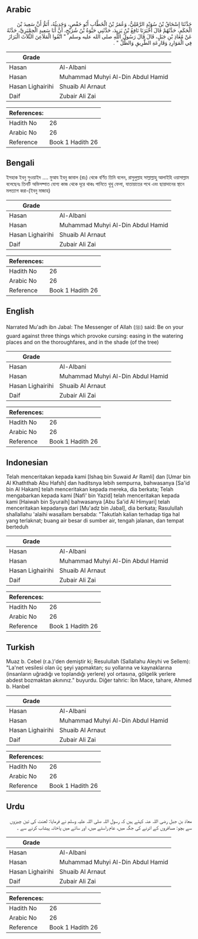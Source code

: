 ## Arabic


<div dir="rtl" lang="ar" style={{fontSize:'larger',backgroundColor:'#f8f9fa',padding:20}}>
حَدَّثَنَا إِسْحَاقُ بْنُ سُوَيْدٍ الرَّمْلِيُّ، وَعُمَرُ بْنُ الْخَطَّابِ أَبُو حَفْصٍ، وَحَدِيثُهُ، أَتَمُّ أَنَّ سَعِيدَ بْنَ الْحَكَمِ، حَدَّثَهُمْ قَالَ أَخْبَرَنَا نَافِعُ بْنُ يَزِيدَ، حَدَّثَنِي حَيْوَةُ بْنُ شُرَيْحٍ، أَنَّ أَبَا سَعِيدٍ الْحِمْيَرِيَّ، حَدَّثَهُ عَنْ مُعَاذِ بْنِ جَبَلٍ، قَالَ قَالَ رَسُولُ اللَّهِ صلى الله عليه وسلم ‏ "‏ اتَّقُوا الْمَلاَعِنَ الثَّلاَثَ الْبَرَازَ فِي الْمَوَارِدِ وَقَارِعَةِ الطَّرِيقِ وَالظِّلِّ ‏"‏ ‏.‏
</div>
<div style={{backgroundColor:'#f8f9fa',padding:20, marginBottom: 10}}><table> <thead> <tr> <th>Grade</th> <th></th> </tr> </thead> <tbody> <tr><td>Hasan</td><td>Al-Albani</td></tr><tr><td>Hasan</td><td>Muhammad Muhyi Al-Din Abdul Hamid</td></tr><tr><td>Hasan Lighairihi</td><td>Shuaib Al Arnaut</td></tr><tr><td>Daif</td><td>Zubair Ali Zai</td></tr></tbody></table><table> <thead> <tr> <th>References:</th> <th></th> </tr> </thead> <tbody><tr><td>Hadith No</td><td>26</td></tr><tr><td>Arabic No</td><td>26</td></tr><tr><td>Reference</td><td>Book 1 Hadith 26</td></tr></tbody></table></div>

## Bengali


<div dir="ltr" lang="bn" style={{fontSize:'larger',backgroundColor:'#f8f9fa',padding:20}}>
ইসহাক ইবনু সুওয়াইদ .... মুআয ইবনু জাবাল (রাঃ) থেকে বর্ণিত তিনি বলেন, রাসুলুল্লাহ সাল্লাল্লাহু আলাইহি ওয়াসাল্লাম বলেছেনঃ তিনটি অভিসষ্পাত যোগ্য কাজ থেকে দূরে থাকঃ পানিতে থুথু ফেলা, যাতায়াতের পথে এবং ছায়াদানের স্থানে মলত্যাগ করা-(ইবনু মাজাহ)
</div>
<div style={{backgroundColor:'#f8f9fa',padding:20, marginBottom: 10}}><table> <thead> <tr> <th>Grade</th> <th></th> </tr> </thead> <tbody> <tr><td>Hasan</td><td>Al-Albani</td></tr><tr><td>Hasan</td><td>Muhammad Muhyi Al-Din Abdul Hamid</td></tr><tr><td>Hasan Lighairihi</td><td>Shuaib Al Arnaut</td></tr><tr><td>Daif</td><td>Zubair Ali Zai</td></tr></tbody></table><table> <thead> <tr> <th>References:</th> <th></th> </tr> </thead> <tbody><tr><td>Hadith No</td><td>26</td></tr><tr><td>Arabic No</td><td>26</td></tr><tr><td>Reference</td><td>Book 1 Hadith 26</td></tr></tbody></table></div>

## English


<div dir="ltr" lang="en" style={{fontSize:'larger',backgroundColor:'#f8f9fa',padding:20}}>
Narrated Mu'adh ibn Jabal: The Messenger of Allah (ﷺ) said: Be on your guard against three things which provoke cursing: easing in the watering places and on the thoroughfares, and in the shade (of the tree)
</div>
<div style={{backgroundColor:'#f8f9fa',padding:20, marginBottom: 10}}><table> <thead> <tr> <th>Grade</th> <th></th> </tr> </thead> <tbody> <tr><td>Hasan</td><td>Al-Albani</td></tr><tr><td>Hasan</td><td>Muhammad Muhyi Al-Din Abdul Hamid</td></tr><tr><td>Hasan Lighairihi</td><td>Shuaib Al Arnaut</td></tr><tr><td>Daif</td><td>Zubair Ali Zai</td></tr></tbody></table><table> <thead> <tr> <th>References:</th> <th></th> </tr> </thead> <tbody><tr><td>Hadith No</td><td>26</td></tr><tr><td>Arabic No</td><td>26</td></tr><tr><td>Reference</td><td>Book 1 Hadith 26</td></tr></tbody></table></div>

## Indonesian


<div dir="ltr" lang="id" style={{fontSize:'larger',backgroundColor:'#f8f9fa',padding:20}}>
Telah menceritakan kepada kami [Ishaq bin Suwaid Ar Ramli] dan [Umar bin Al Khaththab Abu Hafsh] dan haditsnya lebih sempurna, bahwasanya [Sa'id bin Al Hakam] telah menceritakan kepada mereka, dia berkata; Telah mengabarkan kepada kami [Nafi' bin Yazid] telah menceritakan kepada kami [Haiwah bin Syuraih] bahwasanya [Abu Sa'id Al Himyari] telah menceritakan kepadanya dari [Mu'adz bin Jabal], dia berkata; Rasulullah shallallahu 'alaihi wasallam bersabda: "Takutlah kalian terhadap tiga hal yang terlaknat; buang air besar di sumber air, tengah jalanan, dan tempat berteduh
</div>
<div style={{backgroundColor:'#f8f9fa',padding:20, marginBottom: 10}}><table> <thead> <tr> <th>Grade</th> <th></th> </tr> </thead> <tbody> <tr><td>Hasan</td><td>Al-Albani</td></tr><tr><td>Hasan</td><td>Muhammad Muhyi Al-Din Abdul Hamid</td></tr><tr><td>Hasan Lighairihi</td><td>Shuaib Al Arnaut</td></tr><tr><td>Daif</td><td>Zubair Ali Zai</td></tr></tbody></table><table> <thead> <tr> <th>References:</th> <th></th> </tr> </thead> <tbody><tr><td>Hadith No</td><td>26</td></tr><tr><td>Arabic No</td><td>26</td></tr><tr><td>Reference</td><td>Book 1 Hadith 26</td></tr></tbody></table></div>

## Turkish


<div dir="ltr" lang="tr" style={{fontSize:'larger',backgroundColor:'#f8f9fa',padding:20}}>
Muaz b. Cebel (r.a.)'den demiştir ki; Resulullah (Sallallahu Aleyhi ve Sellem): "La'net vesilesi olan üç şeyi yapmaktan; su yollarına ve kaynaklarına (insanların uğradığı ve toplandığı yerlere) yol ortasına, gölgelik yerlere abdest bozmaktan akınınız." buyurdu. Diğer tahric: İbn Mace, tahare, Ahmed b. Hanbel
</div>
<div style={{backgroundColor:'#f8f9fa',padding:20, marginBottom: 10}}><table> <thead> <tr> <th>Grade</th> <th></th> </tr> </thead> <tbody> <tr><td>Hasan</td><td>Al-Albani</td></tr><tr><td>Hasan</td><td>Muhammad Muhyi Al-Din Abdul Hamid</td></tr><tr><td>Hasan Lighairihi</td><td>Shuaib Al Arnaut</td></tr><tr><td>Daif</td><td>Zubair Ali Zai</td></tr></tbody></table><table> <thead> <tr> <th>References:</th> <th></th> </tr> </thead> <tbody><tr><td>Hadith No</td><td>26</td></tr><tr><td>Arabic No</td><td>26</td></tr><tr><td>Reference</td><td>Book 1 Hadith 26</td></tr></tbody></table></div>

## Urdu


<div dir="rtl" lang="ur" style={{fontSize:'larger',backgroundColor:'#f8f9fa',padding:20}}>
معاذ بن جبل رضی اللہ عنہ کہتے ہیں کہ رسول اللہ صلی اللہ علیہ وسلم نے فرمایا: لعنت کی تین چیزوں سے بچو: مسافروں کے اترنے کی جگہ میں، عام راستے میں، اور سائے میں پاخانہ پیشاب کرنے سے ۔
</div>
<div style={{backgroundColor:'#f8f9fa',padding:20, marginBottom: 10}}><table> <thead> <tr> <th>Grade</th> <th></th> </tr> </thead> <tbody> <tr><td>Hasan</td><td>Al-Albani</td></tr><tr><td>Hasan</td><td>Muhammad Muhyi Al-Din Abdul Hamid</td></tr><tr><td>Hasan Lighairihi</td><td>Shuaib Al Arnaut</td></tr><tr><td>Daif</td><td>Zubair Ali Zai</td></tr></tbody></table><table> <thead> <tr> <th>References:</th> <th></th> </tr> </thead> <tbody><tr><td>Hadith No</td><td>26</td></tr><tr><td>Arabic No</td><td>26</td></tr><tr><td>Reference</td><td>Book 1 Hadith 26</td></tr></tbody></table></div>